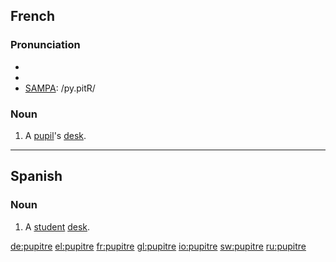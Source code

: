 ==French==

===Pronunciation===
*{{audio|Fr-pupitre.ogg|audio}}
*{{IPA|/py.pitʁ/}}
*[[w:SAMPA|SAMPA]]: /py.pitR/

===Noun===
{{fr-noun|m}}

# A [[pupil]]'s [[desk]].

----
==Spanish==
===Noun===
{{es-noun-m}}

# A [[student]] [[desk]].

[[de:pupitre]]
[[el:pupitre]]
[[fr:pupitre]]
[[gl:pupitre]]
[[io:pupitre]]
[[sw:pupitre]]
[[ru:pupitre]]